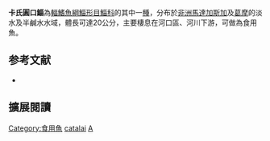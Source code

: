 {{Speciesbox 
| status = NE
| status_system = IUCN3.1
| status_ref = 
| taxon = Agonostomus catalai 
| authority =  [[Pellegrin|Pellegrin]], 1932
| synonyms = *''Agonostomus telfairi catalai''<br /><small>Pellegrin, 1932</small>
}}
'''卡氏圓口鯔'''為[[輻鰭魚綱|輻鰭魚綱]][[鯔形目|鯔形目]][[鯔科|鯔科]]的其中一[[種|種]]，分布於[[非洲|非洲]][[馬達加斯加|馬達加斯加]]及[[葛摩|葛摩]]的淡水及半鹹水水域，體長可達20公分，主要棲息在河口區、河川下游，可做為食用魚。

== 参考文献 ==
{{reflist}}
*{{FishBase_species|genus=Agonostomus|species=catalai|year=2012|month=7}}

== 擴展閱讀 == 
{{refbegin}}
{{wikispecies-inline|Agonostomus catalai|卡氏圓口鯔}}
{{refend}}
{{Taxonbar|from=Q2321623}}

[[Category:食用魚|Category:食用魚]]
[[Category:圓口鯔屬|catalai]]
[[Category:1932年描述的魚類|A]]

{{魚類小作品}}